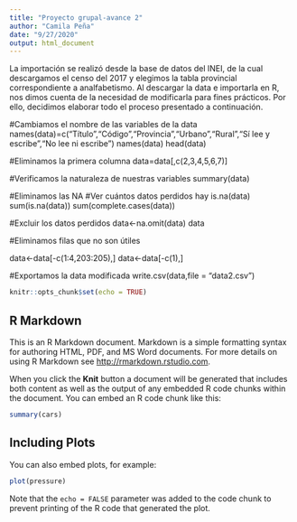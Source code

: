 ---
title: "Proyecto grupal-avance 2"
author: "Camila Peña"
date: "9/27/2020"
output: html_document
---
La importación se realizó desde la base de datos del INEI, de la cual descargamos el censo del 2017 y elegimos la tabla provincial correspondiente a analfabetismo. 
Al descargar la data e importarla en R, nos dimos cuenta de la necesidad de modificarla para fines prácticos. Por ello, decidimos elaborar todo el proceso presentado a continuación.

#Cambiamos el nombre de las variables de la data
names(data)=c("Título","Código","Provincia","Urbano","Rural","Sí lee y escribe","No lee ni escribe")
names(data)
head(data)

#Eliminamos la primera columna 
data=data[,c(2,3,4,5,6,7)]

#Verificamos la naturaleza de nuestras variables 
summary(data)

#Eliminamos las NA
#Ver cuántos datos perdidos hay 
is.na(data)
sum(is.na(data))
sum(complete.cases(data))

#Excluir los datos perdidos 
data<-na.omit(data)
data

#Eliminamos filas que no son útiles 

data<-data[-c(1:4,203:205),]
data<-data[-c(1),]

#Exportamos la data modificada
write.csv(data,file = "data2.csv")


```{r setup, include=FALSE}
knitr::opts_chunk$set(echo = TRUE)
```

## R Markdown

This is an R Markdown document. Markdown is a simple formatting syntax for authoring HTML, PDF, and MS Word documents. For more details on using R Markdown see <http://rmarkdown.rstudio.com>.

When you click the **Knit** button a document will be generated that includes both content as well as the output of any embedded R code chunks within the document. You can embed an R code chunk like this:

```{r cars}
summary(cars)
```

## Including Plots

You can also embed plots, for example:

```{r pressure, echo=FALSE}
plot(pressure)
```

Note that the `echo = FALSE` parameter was added to the code chunk to prevent printing of the R code that generated the plot.
